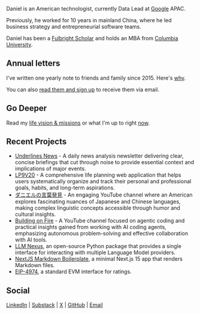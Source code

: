 
<ScrambleHover 
    text="Daniel Tedesco"
    scrambleSpeed={50}
    maxIterations={20}
    useOriginalCharsOnly={false}
    className="text-5xl font-bold"
/>


<ConwayGame />

Daniel is an American technologist, currently Data Lead at [Google](https://about.google/) APAC.

Previously, he worked for 10 years in mainland China, where he led business strategy and entrepreneurial software teams.

Daniel has been a [Fulbright Scholar](https://www.fulbrightprogram.org/) and holds an MBA from [Columbia University](https://www.columbia.edu/).

## Annual letters

I've written one yearly note to friends and family since 2015. Here's [why](https://mirror.xyz/0x072408eA37972B83720693D158a85D98A8316340/Y2l7o7Cx41l6jEwVZT5zgRZDqMAXB6LfDA7FL7-QV8I). 

You can also [read them and sign up](https://danieltedesco.substack.com/) to receive them via email.

## Go Deeper

Read my [life vision & missions](/life-plan) or what I'm up to right [now](/now).

## Recent Projects

- [Underlines News](https://underlinesnews.substack.com/) - A daily news analysis newsletter delivering clear, concise briefings that cut through noise to provide essential context and implications of major events.
- [LP9V20](https://lp9v20.vercel.app/) - A comprehensive life planning web application that helps users systematically organize and track their personal and professional goals, habits, and long-term aspirations.
- [ダニエルの言葉発見](https://youtube.com/@wordswithdan) - An engaging YouTube channel where an American explores fascinating nuances of Japanese and Chinese languages, making complex linguistic concepts accessible through humor and cultural insights.
- [Building on Fire](https://youtube.com/@buildingonfire) - A YouTube channel focused on agentic coding and practical insights gained from working with AI coding agents, emphasizing autonomous problem-solving and effective collaboration with AI tools.
- [LLM Nexus](https://github.com/dtedesco1/llm_nexus), an open-source Python package that provides a single interface for interacting with multiple Language Model providers.
- [NextJS Markdown Boilerplate](https://github.com/dtedesco1/nextjs-markdown-boilerplate), a minimal Next.js 15 app that renders Markdown files.
- [EIP-4974](https://eips.ethereum.org/EIPS/eip-4974), a standard EVM interface for ratings.

## Social

[LinkedIn](https://www.linkedin.com/in/danieltedesco/) | [Substack](https://danieltedesco.substack.com/) | [X](https://x.com/dtedesco1) | [GitHub](https://github.com/dtedesco1) | [Email](mailto:contact@dtedes.co)
